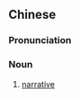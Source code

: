 {{also|记叙文}}
==Chinese==
{{zh-forms|s=记叙文|type=21}}

===Pronunciation===
{{zh-pron
|m=jìxùwén
|c=gei3 zeoi6 man4
|cat=n
}}

===Noun===
{{zh-noun}}

# [[narrative]] {{gloss|systematic recitation of an event}}